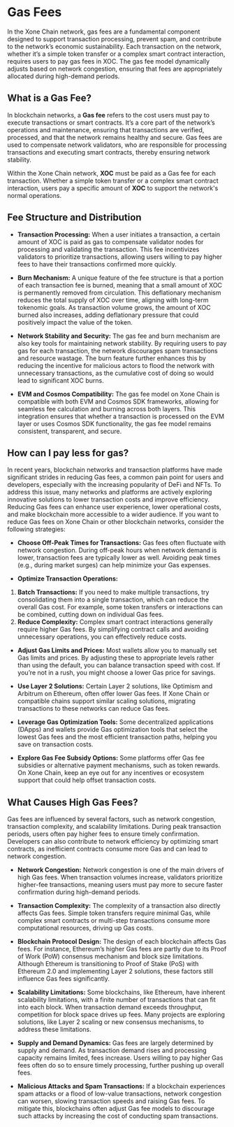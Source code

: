 # Gas Fees

In the Xone Chain network, gas fees are a fundamental component designed to support transaction processing, prevent spam, and contribute to the network’s economic sustainability. Each transaction on the network, whether it’s a simple token transfer or a complex smart contract interaction, requires users to pay gas fees in XOC. The gas fee model dynamically adjusts based on network congestion, ensuring that fees are appropriately allocated during high-demand periods.

## What is a Gas Fee?

In blockchain networks, a **Gas fee** refers to the cost users must pay to execute transactions or smart contracts. It’s a core part of the network’s operations and maintenance, ensuring that transactions are verified, processed, and that the network remains healthy and secure. Gas fees are used to compensate network validators, who are responsible for processing transactions and executing smart contracts, thereby ensuring network stability.

Within the Xone Chain network, **XOC** must be paid as a Gas fee for each transaction. Whether a simple token transfer or a complex smart contract interaction, users pay a specific amount of **XOC** to support the network's normal operations.

## Fee Structure and Distribution

- **Transaction Processing:**
When a user initiates a transaction, a certain amount of XOC is paid as gas to compensate validator nodes for processing and validating the transaction. This fee incentivizes validators to prioritize transactions, allowing users willing to pay higher fees to have their transactions confirmed more quickly.

- **Burn Mechanism:**
A unique feature of the fee structure is that a portion of each transaction fee is burned, meaning that a small amount of XOC is permanently removed from circulation. This deflationary mechanism reduces the total supply of XOC over time, aligning with long-term tokenomic goals. As transaction volume grows, the amount of XOC burned also increases, adding deflationary pressure that could positively impact the value of the token.

- **Network Stability and Security:**
The gas fee and burn mechanism are also key tools for maintaining network stability. By requiring users to pay gas for each transaction, the network discourages spam transactions and resource wastage. The burn feature further enhances this by reducing the incentive for malicious actors to flood the network with unnecessary transactions, as the cumulative cost of doing so would lead to significant XOC burns.

- **EVM and Cosmos Compatibility:**
The gas fee model on Xone Chain is compatible with both EVM and Cosmos SDK frameworks, allowing for seamless fee calculation and burning across both layers. This integration ensures that whether a transaction is processed on the EVM layer or uses Cosmos SDK functionality, the gas fee model remains consistent, transparent, and secure.

## How can I pay less for gas?

In recent years, blockchain networks and transaction platforms have made significant strides in reducing Gas fees, a common pain point for users and developers, especially with the increasing popularity of DeFi and NFTs. To address this issue, many networks and platforms are actively exploring innovative solutions to lower transaction costs and improve efficiency. Reducing Gas fees can enhance user experience, lower operational costs, and make blockchain more accessible to a wider audience. If you want to reduce Gas fees on Xone Chain or other blockchain networks, consider the following strategies:

- **Choose Off-Peak Times for Transactions:**
Gas fees often fluctuate with network congestion. During off-peak hours when network demand is lower, transaction fees are typically lower as well. Avoiding peak times (e.g., during market surges) can help minimize your Gas expenses.

- **Optimize Transaction Operations:**

1. **Batch Transactions:** If you need to make multiple transactions, try consolidating them into a single transaction, which can reduce the overall Gas cost. For example, some token transfers or interactions can be combined, cutting down on individual Gas fees.
2. **Reduce Complexity:** Complex smart contract interactions generally require higher Gas fees. By simplifying contract calls and avoiding unnecessary operations, you can effectively reduce costs.

- **Adjust Gas Limits and Prices:**
Most wallets allow you to manually set Gas limits and prices. By adjusting these to appropriate levels rather than using the default, you can balance transaction speed with cost. If you’re not in a rush, you might choose a lower Gas price for savings.

- **Use Layer 2 Solutions:**
Certain Layer 2 solutions, like Optimism and Arbitrum on Ethereum, often offer lower Gas fees. If Xone Chain or compatible chains support similar scaling solutions, migrating transactions to these networks can reduce Gas fees.

- **Leverage Gas Optimization Tools:**
Some decentralized applications (DApps) and wallets provide Gas optimization tools that select the lowest Gas fees and the most efficient transaction paths, helping you save on transaction costs.

- **Explore Gas Fee Subsidy Options:**
Some platforms offer Gas fee subsidies or alternative payment mechanisms, such as token rewards. On Xone Chain, keep an eye out for any incentives or ecosystem support that could help offset transaction costs.

## What Causes High Gas Fees?

Gas fees are influenced by several factors, such as network congestion, transaction complexity, and scalability limitations. During peak transaction periods, users often pay higher fees to ensure timely confirmation. Developers can also contribute to network efficiency by optimizing smart contracts, as inefficient contracts consume more Gas and can lead to network congestion.

- **Network Congestion:**
Network congestion is one of the main drivers of high Gas fees. When transaction volumes increase, validators prioritize higher-fee transactions, meaning users must pay more to secure faster confirmation during high-demand periods.

- **Transaction Complexity:**
The complexity of a transaction also directly affects Gas fees. Simple token transfers require minimal Gas, while complex smart contracts or multi-step transactions consume more computational resources, driving up Gas costs.

- **Blockchain Protocol Design:**
The design of each blockchain affects Gas fees. For instance, Ethereum’s higher Gas fees are partly due to its Proof of Work (PoW) consensus mechanism and block size limitations. Although Ethereum is transitioning to Proof of Stake (PoS) with Ethereum 2.0 and implementing Layer 2 solutions, these factors still influence Gas fees significantly.

- **Scalability Limitations:**
Some blockchains, like Ethereum, have inherent scalability limitations, with a finite number of transactions that can fit into each block. When transaction demand exceeds throughput, competition for block space drives up fees. Many projects are exploring solutions, like Layer 2 scaling or new consensus mechanisms, to address these limitations.

- **Supply and Demand Dynamics:**
Gas fees are largely determined by supply and demand. As transaction demand rises and processing capacity remains limited, fees increase. Users willing to pay higher Gas fees often do so to ensure timely processing, further pushing up overall fees.

- **Malicious Attacks and Spam Transactions:**
If a blockchain experiences spam attacks or a flood of low-value transactions, network congestion can worsen, slowing transaction speeds and raising Gas fees. To mitigate this, blockchains often adjust Gas fee models to discourage such attacks by increasing the cost of conducting spam transactions.


